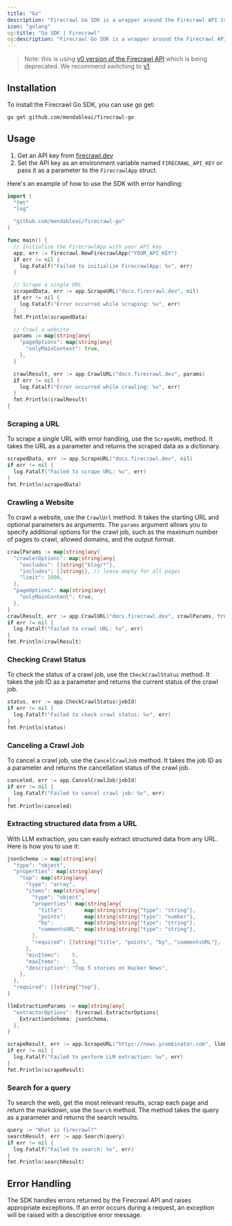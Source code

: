 ```yaml
---
title: "Go"
description: "Firecrawl Go SDK is a wrapper around the Firecrawl API to help you easily turn websites into markdown."
icon: "golang"
og:title: "Go SDK | Firecrawl"
og:description: "Firecrawl Go SDK is a wrapper around the Firecrawl API to help you easily turn websites into markdown."
---
```


> Note: this is using [v0 version of the Firecrawl API](/v0/introduction) which is being deprecated. We recommend switching to [v1](/sdks/go).

## Installation

To install the Firecrawl Go SDK, you can use go get:

```bash
go get github.com/mendableai/firecrawl-go
```

## Usage

1. Get an API key from [firecrawl.dev](https://firecrawl.dev)
2. Set the API key as an environment variable named `FIRECRAWL_API_KEY` or pass it as a parameter to the `FirecrawlApp` struct.

Here's an example of how to use the SDK with error handling:

```go
import (
  "fmt"
  "log"

  "github.com/mendableai/firecrawl-go"
)

func main() {
  // Initialize the FirecrawlApp with your API key
  app, err := firecrawl.NewFirecrawlApp("YOUR_API_KEY")
  if err != nil {
    log.Fatalf("Failed to initialize FirecrawlApp: %v", err)
  }

  // Scrape a single URL
  scrapedData, err := app.ScrapeURL("docs.firecrawl.dev", nil)
  if err != nil {
    log.Fatalf("Error occurred while scraping: %v", err)
  }
  fmt.Println(scrapedData)

  // Crawl a website
  params := map[string]any{
    "pageOptions": map[string]any{
      "onlyMainContent": true,
    },
  }

  crawlResult, err := app.CrawlURL("docs.firecrawl.dev", params)
  if err != nil {
    log.Fatalf("Error occurred while crawling: %v", err)
  }
  fmt.Println(crawlResult)
}
```

### Scraping a URL

To scrape a single URL with error handling, use the `ScrapeURL` method. It takes the URL as a parameter and returns the scraped data as a dictionary.

```go
scrapedData, err := app.ScrapeURL("docs.firecrawl.dev", nil)
if err != nil {
  log.Fatalf("Failed to scrape URL: %v", err)
}
fmt.Println(scrapedData)
```

### Crawling a Website

To crawl a website, use the `CrawlUrl` method. It takes the starting URL and optional parameters as arguments. The `params` argument allows you to specify additional options for the crawl job, such as the maximum number of pages to crawl, allowed domains, and the output format.

```go
crawlParams := map[string]any{
  "crawlerOptions": map[string]any{
    "excludes": []string{"blog/*"},
    "includes": []string{}, // leave empty for all pages
    "limit": 1000,
  },
  "pageOptions": map[string]any{
    "onlyMainContent": true,
  },
}
crawlResult, err := app.CrawlURL("docs.firecrawl.dev", crawlParams, true, 2, idempotencyKey)
if err != nil {
  log.Fatalf("Failed to crawl URL: %v", err)
}
fmt.Println(crawlResult)
```

### Checking Crawl Status

To check the status of a crawl job, use the `CheckCrawlStatus` method. It takes the job ID as a parameter and returns the current status of the crawl job.

```go
status, err := app.CheckCrawlStatus(jobId)
if err != nil {
  log.Fatalf("Failed to check crawl status: %v", err)
}
fmt.Println(status)
```

### Canceling a Crawl Job

To cancel a crawl job, use the `CancelCrawlJob` method. It takes the job ID as a parameter and returns the cancellation status of the crawl job.

```go
canceled, err := app.CancelCrawlJob(jobId)
if err != nil {
  log.Fatalf("Failed to cancel crawl job: %v", err)
}
fmt.Println(canceled)
```

### Extracting structured data from a URL

With LLM extraction, you can easily extract structured data from any URL. Here is how you to use it:

```go
jsonSchema := map[string]any{
  "type": "object",
  "properties": map[string]any{
    "top": map[string]any{
      "type": "array",
      "items": map[string]any{
        "type": "object",
        "properties": map[string]any{
          "title":       map[string]string{"type": "string"},
          "points":      map[string]string{"type": "number"},
          "by":          map[string]string{"type": "string"},
          "commentsURL": map[string]string{"type": "string"},
        },
        "required": []string{"title", "points", "by", "commentsURL"},
      },
      "minItems":    5,
      "maxItems":    5,
      "description": "Top 5 stories on Hacker News",
    },
  },
  "required": []string{"top"},
}

llmExtractionParams := map[string]any{
  "extractorOptions": firecrawl.ExtractorOptions{
    ExtractionSchema: jsonSchema,
  },
}

scrapeResult, err := app.ScrapeURL("https://news.ycombinator.com", llmExtractionParams)
if err != nil {
  log.Fatalf("Failed to perform LLM extraction: %v", err)
}
fmt.Println(scrapeResult)
```

### Search for a query

To search the web, get the most relevant results, scrap each page and return the markdown, use the `Search` method. The method takes the query as a parameter and returns the search results.

```go
query := "What is firecrawl?"
searchResult, err := app.Search(query)
if err != nil {
  log.Fatalf("Failed to search: %v", err)
}
fmt.Println(searchResult)
```

## Error Handling

The SDK handles errors returned by the Firecrawl API and raises appropriate exceptions. If an error occurs during a request, an exception will be raised with a descriptive error message.
